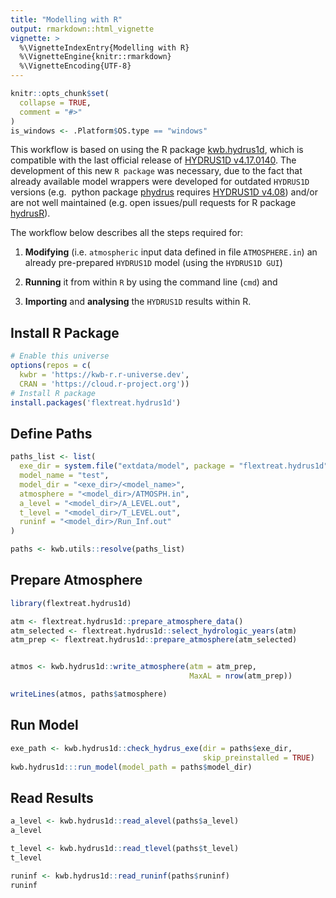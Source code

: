 ```yaml
---
title: "Modelling with R"
output: rmarkdown::html_vignette
vignette: >
  %\VignetteIndexEntry{Modelling with R}
  %\VignetteEngine{knitr::rmarkdown}
  %\VignetteEncoding{UTF-8}
---
```


```r
knitr::opts_chunk$set(
  collapse = TRUE,
  comment = "#>"
)
is_windows <- .Platform$OS.type == "windows"
```

This workflow is based on using the R package [kwb.hydrus1d](https://kwb-r.github.io/kwb.hydrus1d/), which is compatible with 
the last official release of [HYDRUS1D v4.17.0140](https://www.pc-progress.com/en/Default.aspx?H1d-downloads). The 
development of this new `R package` was necessary, due to the fact that already 
available model wrappers were developed for outdated `HYDRUS1D` versions (e.g. 
python package [phydrus](https://github.com/phydrus/phydrus) requires [HYDRUS1D v4.08](https://github.com/phydrus/source_code/issues/1#issuecomment-1034675697)) 
and/or are not well maintained (e.g. open issues/pull requests for R package 
[hydrusR](https://github.com/shoebodh/hydrusR)). 

The workflow below describes all the steps required for:

1. **Modifying** (i.e. `atmospheric` input data defined in file `ATMOSPHERE.in`) 
an already pre-prepared `HYDRUS1D` model (using the `HYDRUS1D GUI`)

2. **Running** it from within `R`  by using the command line (`cmd`) and 

3. **Importing** and **analysing** the `HYDRUS1D` results within R.



## Install R Package

```r
# Enable this universe
options(repos = c(
  kwbr = 'https://kwb-r.r-universe.dev',
  CRAN = 'https://cloud.r-project.org'))
# Install R package
install.packages('flextreat.hydrus1d')
```

## Define Paths

```r
paths_list <- list(
  exe_dir = system.file("extdata/model", package = "flextreat.hydrus1d"),
  model_name = "test",
  model_dir = "<exe_dir>/<model_name>",
  atmosphere = "<model_dir>/ATMOSPH.in",
  a_level = "<model_dir>/A_LEVEL.out",
  t_level = "<model_dir>/T_LEVEL.out",
  runinf = "<model_dir>/Run_Inf.out"
)

paths <- kwb.utils::resolve(paths_list)


```

## Prepare Atmosphere

```r
library(flextreat.hydrus1d)

atm <- flextreat.hydrus1d::prepare_atmosphere_data()
atm_selected <- flextreat.hydrus1d::select_hydrologic_years(atm)
atm_prep <- flextreat.hydrus1d::prepare_atmosphere(atm_selected)


atmos <- kwb.hydrus1d::write_atmosphere(atm = atm_prep,
                                        MaxAL = nrow(atm_prep))

writeLines(atmos, paths$atmosphere)
```

## Run Model

```r
exe_path <- kwb.hydrus1d::check_hydrus_exe(dir = paths$exe_dir,
                                           skip_preinstalled = TRUE)
kwb.hydrus1d:::run_model(model_path = paths$model_dir)

```

## Read Results

```r

a_level <- kwb.hydrus1d::read_alevel(paths$a_level)
a_level

t_level <- kwb.hydrus1d::read_tlevel(paths$t_level)
t_level

runinf <- kwb.hydrus1d::read_runinf(paths$runinf)
runinf
```
